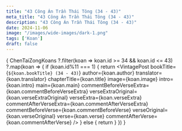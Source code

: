 ```yaml
---
title: "43 Công Án Trần Thái Tông (34 - 43)"
meta_title: "43 Công Án Trần Thái Tông (34 - 43)"
description: "43 Công Án Trần Thái Tông (34 - 43)"
date: 2024-11-06
image: "/images/wide-images/dark-1.png"
tags: ['Koan']
draft: false
---
```



<div class="container vi-koans">

  {
    ChenTaiZongKoans
      ?.filter(koan => koan.id >= 34 && koan.id <= 43)
      ?.map(koan => {
        if (koan.id%11 === 1) {
          return <VintagePost
                    bookTitle={`${koan.bookTitle} (34 - 43)`}
                    author={koan.author}
                    translator={koan.translator}
                    chapterTitle={koan.title} image={koan.image}
                    intro={koan.intro} main={koan.main}
                    commentBeforeVerseExtra={koan.commentBeforeVerseExtra}
                    verseExtraOriginal={koan.verseExtraOriginal}
                    verseExtra={koan.verseExtra}
                    commentAfterVerseExtra={koan.commentAfterVerseExtra}
                    commentBeforeVerse={koan.commentBeforeVerse}
                    verseOriginal={koan.verseOriginal}
                    verse={koan.verse}
                    commentAfterVerse={koan.commentAfterVerse}
          />
        } else {
          return <VintagePost chapterTitle={koan.title} image={koan.image}
                              intro={koan.intro} main={koan.main}
                              commentBeforeVerseExtra={koan.commentBeforeVerseExtra}
                              verseExtraOriginal={koan.verseExtraOriginal}
                              verseExtra={koan.verseExtra}
                              commentAfterVerseExtra={koan.commentAfterVerseExtra}
                              commentBeforeVerse={koan.commentBeforeVerse}
                              verseOriginal={koan.verseOriginal}
                              verse={koan.verse}
                              commentAfterVerse={koan.commentAfterVerse}
          />
        }
      })
  }

</div>
